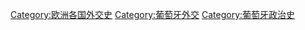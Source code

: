 [[Category:欧洲各国外交史|Category:欧洲各国外交史]]
[[Category:葡萄牙外交|Category:葡萄牙外交]]
[[Category:葡萄牙政治史|Category:葡萄牙政治史]]